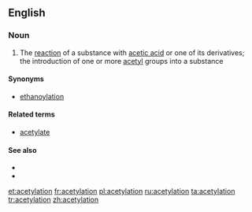 ==English==

===Noun===
{{en-noun}}

# {{context|chemistry|lang=en}} The [[reaction]] of a substance with [[acetic acid]] or one of its derivatives; the introduction of one or more [[acetyl]] groups into a substance

====Synonyms====
* [[ethanoylation]]

====Related terms====
* [[acetylate]]

====See also====
* {{pedialite}}
* {{pedialite|Acetyl}}

[[et:acetylation]]
[[fr:acetylation]]
[[pl:acetylation]]
[[ru:acetylation]]
[[ta:acetylation]]
[[tr:acetylation]]
[[zh:acetylation]]
